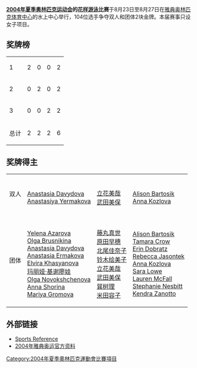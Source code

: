 {{noteTA|G1=Sports|G2=Aquatics}}
{{Infobox Olympic event
| event       = 花样游泳
| games       = 2004年夏季
| image       = 
| image_size  = 
| venue       = [[雅典奥林匹克游泳中心|雅典奥林匹克游泳中心]]
| dates       = 2004年8月23日至27日
| competitors = 104
| nations     = 24
| prev        = [[2000年夏季奥林匹克运动会花样游泳比赛|2000]]
| next        = [[2008年夏季奧林匹克運動會花樣游泳比賽|2008]]
}}
'''[[2004年夏季奥林匹克运动会|2004年夏季奥林匹克运动会]]的[[花样游泳|花样游泳]]比赛'''于8月23日至8月27日在[[雅典奥林匹克体育中心|雅典奥林匹克体育中心]]的水上中心举行，104位选手争夺双人和团体2块金牌。本届赛事只设女子项目。

==奖牌榜==
{| {{RankedMedalTable}}
|-
| 1 ||align=left| {{FlagIOC|RUS|2004年夏季}} || 2 || 0 || 0 || 2
|-
| 2 ||align=left| {{FlagIOC|JPN|2004年夏季}} || 0 || 2 || 0 || 2
|-
| 3 ||align=left| {{FlagIOC|USA|2004年夏季}} || 0 || 0 || 2 || 2
|- class="sortbottom"
!colspan=2| 总计 || 2 || 2 || 2 || 6
|}

==奖牌得主==
{| {{MedalistTable|type=项目}}
|-
|双人
|{{flagIOCteam|RUS|2004年夏季}}<br />[[Anastasia_Davydova|Anastasia Davydova]]<br />[[Anastasiya_Yermakova|Anastasiya Yermakova]]
|{{flagIOCteam|JPN|2004年夏季}}<br />[[立花美哉|立花美哉]]<br />[[武田美保|武田美保]]
|{{flagIOCteam|USA|2004年夏季}}<br />[[Alison_Bartosik|Alison Bartosik]]<br />[[Anna_Kozlova|Anna Kozlova]]
|-valign="top"
|团体
|{{FlagIOCteam|RUS|2004年夏季}}<br />[[Yelena_Azarova|Yelena Azarova]]<br />[[Olga_Brusnikina|Olga Brusnikina]]<br />[[Anastasia_Davydova|Anastasia Davydova]]<br />[[Anastasia_Ermakova|Anastasia Ermakova]]<br />[[Elvira_Khasyanova|Elvira Khasyanova]]<br />[[玛丽娅·基谢廖娃|玛丽娅·基谢廖娃]]<br />[[Olga_Novokshchenova|Olga Novokshchenova]]<br />[[Anna_Shorina|Anna Shorina]]<br />[[Mariya_Gromova|Mariya Gromova]]
|{{FlagIOCteam|JPN|2004年夏季}}<br />[[藤丸真世|藤丸真世]]<br />[[原田早穗|原田早穗]]<br />[[北尾佳奈子|北尾佳奈子]]<br />[[铃木绘美子|铃木绘美子]]<br />[[立花美哉|立花美哉]]<br />[[武田美保|武田美保]]<br />[[巽树理|巽树理]]<br />[[米田容子|米田容子]]
|{{FlagIOCteam|USA|2004年夏季}}<br />[[Alison_Bartosik|Alison Bartosik]]<br />[[Tamara_Crow|Tamara Crow]]<br />[[Erin_Dobratz|Erin Dobratz]]<br />[[Rebecca_Jasontek|Rebecca Jasontek]]<br />[[Anna_Kozlova|Anna Kozlova]]<br />[[Sara_Lowe|Sara Lowe]]<br />[[Lauren_McFall|Lauren McFall]]<br />[[Stephanie_Nesbitt|Stephanie Nesbitt]]<br />[[Kendra_Zanotto|Kendra Zanotto]]
|}

==外部链接==
* [https://web.archive.org/web/20090209012842/http://www.sports-reference.com/olympics/summer/2004/SYN/ Sports Reference]
* [http://www.la84foundation.org/6oic/OfficialReports/2004/Results/Synchronised%20Swimming.pdf 2004年雅典奥运官方资料]{{Wayback|url=http://www.la84foundation.org/6oic/OfficialReports/2004/Results/Synchronised%20Swimming.pdf |date=20120723105759 }}

{{2004年夏季奥林匹克运动会比赛项目}}
{{奥林匹克运动会花样游泳比赛}}

[[Category:2004年夏季奧林匹克運動會比賽項目|Category:2004年夏季奧林匹克運動會比賽項目]]